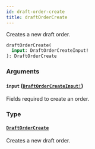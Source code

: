 ```yaml
---
id: draft-order-create
title: draftOrderCreate
---
```


Creates a new draft order.

```graphql
draftOrderCreate(
  input: DraftOrderCreateInput!
): DraftOrderCreate

```

### Arguments

#### `input` ([`DraftOrderCreateInput!`](../../../developer/api-reference/inputs/draft-order-create-input))

Fields required to create an order.

### Type

#### [`DraftOrderCreate`](../../../developer/api-reference/objects/draft-order-create)

Creates a new draft order.
